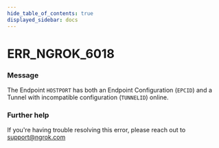 ```yaml
---
hide_table_of_contents: true
displayed_sidebar: docs
---
```



# ERR_NGROK_6018

### Message

The Endpoint `HOSTPORT` has both an Endpoint Configuration (`EPCID`) and a Tunnel with incompatible configuration (`TUNNELID`) online.

### Further help

If you're having trouble resolving this error, please reach out to [support@ngrok.com](mailto:support@ngrok.com?subject=Help%20with%20ERR_NGROK_6018)

<ErrorDetails error="err_ngrok_6018" />
